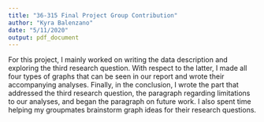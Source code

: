 ```yaml
---
title: "36-315 Final Project Group Contribution"
author: "Kyra Balenzano"
date: "5/11/2020"
output: pdf_document
---
```


For this project, I mainly worked on writing the data description and exploring the third research question. With respect to the latter, I made all four types of graphs that can be seen in our report and wrote their accompanying analyses. Finally, in the conclusion, I wrote the part that addressed the third research question, the paragraph regarding limitations to our analyses, and began the paragraph on future work. I also spent time helping my groupmates brainstorm graph ideas for their research questions.